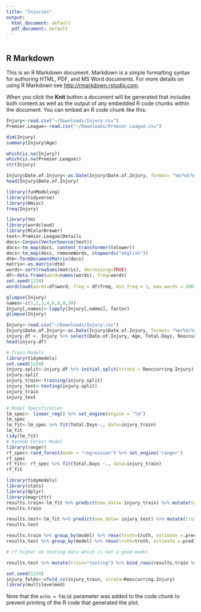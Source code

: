 ```yaml
---
title: "Injuries"
output:
  html_document: default
  pdf_document: default
---
```


```View(Injuries)
```

## R Markdown

This is an R Markdown document. Markdown is a simple formatting syntax for authoring HTML, PDF, and MS Word documents. For more details on using R Markdown see <http://rmarkdown.rstudio.com>.

When you click the **Knit** button a document will be generated that includes both content as well as the output of any embedded R code chunks within the document. You can embed an R code chunk like this:


```r
Injury<-read.csv("~/Downloads/Injury.csv")
Premier.League<-read.csv("~/Downloads/Premier League.csv")
```


```r
dim(Injury)
summary(Injury$Age)

```


```r

which(is.na(Injury))
which(is.na(Premier.League))
str(Injury)

Injury$Date.of.Injury<-as.Date(Injury$Date.of.Injury, format= "%m/%d/%y")
head(Injury$Date.of.Injury)
```


```r
library(funModeling)
library(tidyverse)
library(Hmisc)
freq(Injury)
```
```r
library(tm)
library(wordcloud)
library(RColorBrewer)
text<-Premier.League$Details
docs<-Corpus(VectorSource(text))
docs<-tm_map(docs, content_transformer(tolower))
docs<-tm_map(docs, removeWords, stopwords("english"))
dtm<-TermDocumentMatrix(docs)
matrix<-as.matrix(dtm)
words<-sort(rowSums(matrix), decreasing=TRUE)
df<-data.frame(word=names(words), freq=words)
set.seed(1234)
wordcloud(words=df$word, freq = df$freq, min.freq = 1, max.words = 200, random.order = FALSE, rot.per = 0.35, colors=brewer.pal(8, "Dark2"))

```
```r
glimpse(Injury)
names<-c(1,2,3,4,6,8,9,10)
Injury[,names]<-lapply(Injury[,names], factor)
glimpse(Injury)
```









```r
Injury<-read.csv("~/Downloads/Injury.csv")
Injury$Date.of.Injury<-as.Date(Injury$Date.of.Injury, format= "%m/%d/%y")
injury.df <- Injury %>% select(Date.of.Injury, Age, Total.Days, Reoccurring.Injury)
head(injury.df)
```

```r
# Train Models
library(tidymodels)
set.seed(1234)
injury.split<-injury.df %>% initial_split(strata = Reoccurring.Injury)
injury.split
injury_train<-training(injury.split)
injury_test<-testing(injury.split)
injury_train
injury_test
```
```r
# Model Specification
lm_spec<- linear_reg() %>% set_engine(engine = "lm")
lm_spec
lm_fit<-lm_spec %>% fit(Total.Days~., data=injury_train)
lm_fit
tidy(lm_fit)
# Random Forest Model
library(ranger)
rf_spec<-rand_forest(mode = "regression") %>% set_engine('ranger')
rf_spec
rf_fit<- rf_spec %>% fit(Total.Days ~., data=injury_train)
rf_fit
```
```r
library(tidymodels)
library(stats)
library(dplyr)
library(magrittr)
results.train<-lm_fit %>% predict(new_data= injury_train) %>% mutate(truth=injury_train$Total.Days, model= "lm") %>% bind_rows(rf_fit %>% predict(new_data=injury_train) %>% mutate(truth=injury_train$Total.Days, model="rf"))
results.train

results.test<-lm_fit %>% predict(new_data= injury_test) %>% mutate(truth=injury_test$Total.Days, model= "lm") %>% bind_rows(rf_fit %>% predict(new_data=injury_test) %>% mutate(truth=injury_test$Total.Days, model="rf"))
results.test
```

```r
results.train %>% group_by(model) %>% rmse(truth=truth, estimate =.pred)
results.test %>% group_by(model) %>% rmse(truth=truth, estimate =.pred)

# rf higher on testing data which is not a good model

results.test %>% mutate(train="testing") %>% bind_rows(results.train %>% mutate(train="training")) %>% ggplot(aes(truth, .pred, color=model)) + geom_abline(lty=2, color="gray80") + geom_point(alpha=0.5) + facet_wrap(~train)
```
```r
set.seed(1234)
injury_folds<-vfold_cv(injury_train, strata=Reoccurring.Injury)
library(multilevelmod)

```


Note that the `echo = FALSE` parameter was added to the code chunk to prevent printing of the R code that generated the plot.
